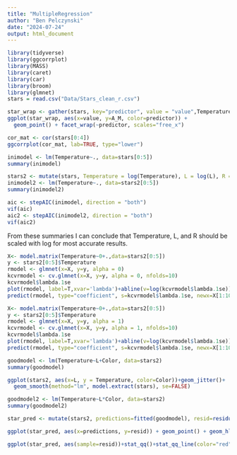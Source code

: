 ```yaml
---
title: "MultipleRegression"
author: "Ben Pelczynski"
date: "2024-07-24"
output: html_document
---
```


```r
library(tidyverse)
library(ggcorrplot)
library(MASS)
library(caret)
library(car)
library(broom)
library(glmnet)
stars = read.csv("Data/Stars_clean_r.csv")
```

```r
star_wrap <- gather(stars, key="predictor", value = "value",Temperature,R,L)
ggplot(star_wrap, aes(x=value, y=A_M, color=predictor)) + 
  geom_point() + facet_wrap(~predictor, scales="free_x")
```

```r
cor_mat <- cor(stars[0:4])
ggcorrplot(cor_mat, lab=TRUE, type="lower")
```

```r
inimodel <- lm(Temperature~., data=stars[0:5])
summary(inimodel)
```

```r
stars2 <- mutate(stars, Temperature = log(Temperature), L = log(L), R = log(R))
inimodel2 <- lm(Temperature~., data=stars2[0:5])
summary(inimodel2)
```

```r
aic <- stepAIC(inimodel, direction = "both")
vif(aic)
aic2 <- stepAIC(inimodel2, direction = "both")
vif(aic2)
```

From these summaries I can conclude that Temperature, L, and R should be scaled with log for most accurate results.
```r
X<- model.matrix(Temperature~0+.,data=stars2[0:5])
y <- stars2[0:5]$Temperature
rmodel <- glmnet(x=X, y=y, alpha = 0)
kcvrmodel <- cv.glmnet(x=X, y=y, alpha = 0, nfolds=10)
kcvrmodel$lambda.1se
plot(rmodel, label=T,xvar='lambda')+abline(v=log(kcvrmodel$lambda.1se))
predict(rmodel, type="coefficient", s=kcvrmodel$lambda.1se, newx=X[1:10,])

```

```r
X<- model.matrix(Temperature~0+.,data=stars2[0:5])
y <- stars2[0:5]$Temperature
rmodel <- glmnet(x=X, y=y, alpha = 1)
kcvrmodel <- cv.glmnet(x=X, y=y, alpha = 1, nfolds=10)
kcvrmodel$lambda.1se
plot(rmodel, label=T,xvar='lambda')+abline(v=log(kcvrmodel$lambda.1se))
predict(rmodel, type="coefficient", s=kcvrmodel$lambda.1se, newx=X[1:10,])
```

```r
goodmodel <- lm(Temperature~L+Color, data=stars2)
summary(goodmodel)
```

```r
ggplot(stars2, aes(x=L, y = Temperature, color=Color))+geom_jitter()+
  geom_smooth(method="lm", model.extract(stars), se=FALSE)
```

```r
goodmodel2 <- lm(Temperature~L*Color, data=stars2)
summary(goodmodel2)
```

```r
star_pred <- mutate(stars2, predictions=fitted(goodmodel), resid=residuals(goodmodel))

ggplot(star_pred, aes(x=predictions, y=resid)) + geom_point() + geom_hline(yintercept = 0, color="red")
```

```r
ggplot(star_pred, aes(sample=resid))+stat_qq()+stat_qq_line(color="red")
```

```r

```